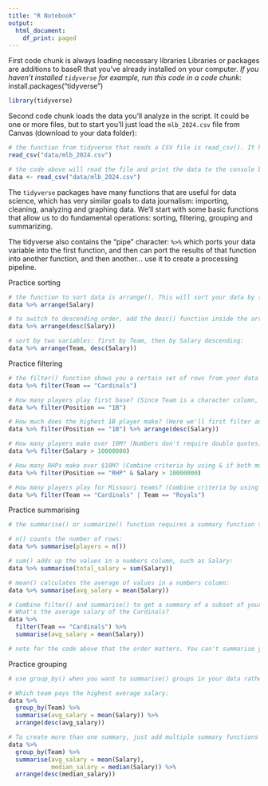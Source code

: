 ```yaml
---
title: "R Notebook"
output:
  html_document:
    df_print: paged
---
```


First code chunk is always loading necessary libraries
Libraries or packages are additions to baseR that you've already installed on your computer. 
*If you haven't installed `tidyverse` for example, run this code in a code chunk:*\
install.packages("tidyverse")

```r
library(tidyverse)
```

Second code chunk loads the data you'll analyze in the script. It could be one or more files, but to start you'll just load the `mlb_2024.csv` file from Canvas (download to your data folder):
```r
# the function from tidyverse that reads a CSV file is read_csv(). It has one required argument, the location and name of the file you want to read:
read_csv("data/mlb_2024.csv")

# the code above will read the file and print the data to the console below the code chunk. To save the data to an environment variable that you can refer to later (which makes querying the data easier), use the assignment operator to save the table into a variable. Call it whatever you want, but here we'll just call it "data":
data <- read_csv("data/mlb_2024.csv")

```

The `tidyverse` packages have many functions that are useful for data science, which has very similar goals to data journalism: importing, cleaning, analyzing and graphing data. We'll start with some basic functions that allow us to do fundamental operations: sorting, filtering, grouping and summarizing. 

The tidyverse also contains the "pipe" character: `%>%` which ports your data variable into the first function, and then can port the results of that function into another function, and then another... use it to create a processing pipeline. 

Practice sorting
```r
# the function to sort data is arrange(). This will sort your data by the Salary column, ascending (smallest number on top):
data %>% arrange(Salary)

# to switch to descending order, add the desc() function inside the arrang() function:
data %>% arrange(desc(Salary))

# sort by two variables: first by Team, then by Salary descending:
data %>% arrange(Team, desc(Salary))
```
Practice filtering
```r
# the filter() function shows you a certain set of rows from your data that match criteria you set. For example, look at only rows where the Team column says "Cardinals". Note the double equals sign, which is required in filter(): 
data %>% filter(Team == "Cardinals")

# How many players play first base? (Since Team is a character column, we put the values in double quotes):
data %>% filter(Position == "1B")

# How much does the highest 1B player make? (Here we'll first filter and then sort): 
data %>% filter(Position == "1B") %>% arrange(desc(Salary))

# How many players make over 10M? (Numbers don't require double quotes):
data %>% filter(Salary > 10000000)

# How many RHPs make over $10M? (Combine criteria by using & if both must be true):
data %>% filter(Position == "RHP" & Salary > 10000000)

# How many players play for Missouri teams? (Combine criteria by using | if one OR the other needs to be true):
data %>% filter(Team == "Cardinals" | Team == "Royals")
```

Practice summarising
```r
# the summarise() or summarize() function requires a summary function to summarize whatever data you feed it. There are many summary functions in baseR, including sum(), mean(), median(), and n().

# n() counts the number of rows:
data %>% summarise(players = n())

# sum() adds up the values in a numbers column, such as Salary:
data %>% summarise(total_salary = sum(Salary))

# mean() calculates the average of values in a numbers column:
data %>% summarise(avg_salary = mean(Salary))

# Combine filter() and summarise() to get a summary of a subset of your data.
# What's the average salary of the Cardinals?
data %>% 
  filter(Team == "Cardinals") %>% 
  summarise(avg_salary = mean(Salary))

# note for the code above that the order matters. You can't summarise your data and then filter it, because the summarise() function produces just one number under the column name "avg_salary", and "Team" no longer exists.
```

Practice grouping
```r
# use group_by() when you want to summarise() groups in your data rather than the entire dataset, or a single subset. For example:

# Which team pays the highest average salary:
data %>% 
  group_by(Team) %>% 
  summarise(avg_salary = mean(Salary)) %>% 
  arrange(desc(avg_salary))

# To create more than one summary, just add multiple summary functions inside summarise():
data %>% 
  group_by(Team) %>% 
  summarise(avg_salary = mean(Salary), 
            median_salary = median(Salary)) %>% 
  arrange(desc(median_salary))
```







